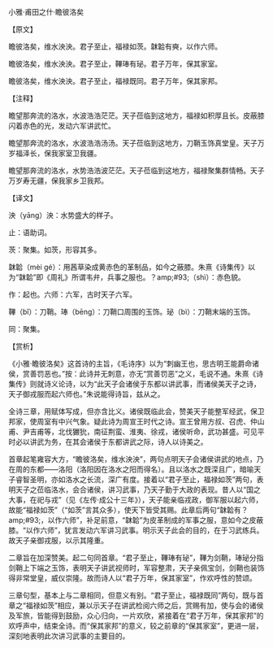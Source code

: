 

小雅·甫田之什·瞻彼洛矣

【原文】

瞻彼洛矣，维水泱泱。君子至止，福禄如茨。韎韐有奭，以作六师。

瞻彼洛矣，维水泱泱。君子至止，鞸琫有珌。君子万年，保其家室。

瞻彼洛矣，维水泱泱。君子至止，福禄既同。君子万年，保其家邦。

【注释】

瞻望那奔流的洛水，水波浩浩茫茫。天子莅临到这地方，福禄如积厚且长。皮蔽膝闪着赤色的光，发动六军讲武忙。

瞻望那奔流的洛水，水波浩浩汤汤。天子莅临到这地方，刀鞘玉饰真堂皇。天子万岁福泽长，保我家室卫我疆。

瞻望那奔流的洛水，水势浩浩波茫茫。天子莅临到这地方，福禄聚集群情畅。天子万岁寿无疆，保我家乡卫我邦。

【译文】

泱（yāng）泱：水势盛大的样子。

止：语助词。

茨：聚集。如茨，形容其多。

韎韐（mèi gé）：用茜草染成黄赤色的革制品，如今之蔽膝。朱熹《诗集传》以为“韎韐”即《周礼》所谓韦弁，兵事之服也。？amp;#93;（shì）：赤色貌。

作：起也。六师：六军，古时天子六军。

鞸（bǐ）：刀鞘。琫（bēng）：刀鞘口周围的玉饰。珌（bì）：刀鞘末端的玉饰。

同：聚集。

【赏析】

《小雅·瞻彼洛矣》这首诗的主旨，《毛诗序》以为“刺幽王也，思古明王能爵命诸侯，赏善罚恶也。”按：此诗并无刺意，亦无“赏善罚恶”之义，毛说不通。朱熹《诗集传》则就诗义论诗，以为“此天子会诸侯于东都以讲武事，而诸侯美天子之诗，天子御戎服而起六师也。”朱说能得诗旨，兹从之。

全诗三章，用赋体写成，但亦含比义。诸侯既临此会，赞美天子能整军经武，保卫邦家，使周室有中兴气象。疑此诗为周宣王时代之诗。宣王曾用方叔、召虎、仲山甫、尹吉甫等，北伐玁狁，南征荆蛮、淮夷、徐戎，诸侯听命，武功甚盛。可见平时必以讲武为务，在其会诸侯于东都讲武之际，诗人以诗美之。

首章起笔雍容大方，“瞻彼洛矣，维水泱泱”，两句点明天子会诸侯讲武的地点，乃在周的东都——洛阳（洛阳因在洛水之阳而得名）。且以洛水之既深且广，暗喻天子睿智圣明，亦如洛水之长流，深广有度。接着以“君子至止，福禄如茨”两句，表明天子之莅临洛水，会合诸侯，讲习武事，乃天子勤于大政的表现。昔人以“国之大事，在祀与戎”（见《左传·成公十三年》），天子能亲临戎政，御军服以起六师，故能“福禄如茨”（“如茨”言其众多），使天下皆受其赐。此章后两句“韎韐有？amp;#93;，以作六师”，补足前意，“韎韐”为皮革制成的军事之服，意如今之皮蔽膝。“以作六师”，犹言发动六军讲习武事。明示天子此会的目的，在于习武练兵。故天子亲御戎服，以示其隆重。

二章旨在加深赞美。起二句同首章。“君子至止，鞸琫有珌”，鞸为剑鞘，琫珌分指剑鞘上下端之玉饰，表明天子讲武视师时，军容整肃，天子亲佩宝剑，剑鞘也装饰得非常堂皇，威仪崇隆。故而诗人以“君子万年，保其家室”，作欢呼性的赞颂。

三章句型，基本上与二章相同，但意义有别。“君子至止，福禄既同”两句，既与首章之“福禄如茨”相应，兼以示天子在讲武检阅六师之后，赏赐有加，使与会的诸侯及军旅，皆能得到鼓励，众心归向，一片欢欣，紧接着在“君子万年，保其家邦”的欢呼声中，结束全诗。而“保其家邦”的意义，较之前章的“保其家室”，更进一层，深刻地表明此次讲习武事的主要目的。

